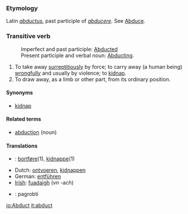 ===Etymology===
Latin ''[[abductus]]'', past participle of ''[[abducere]]''. See [[Abduce]].
===Transitive verb===
:Imperfect and past participle:  [[Abducted]]<br>
:Present participle and verbal noun: [[Abducting]].
#To take away [[surreptitiously]] by force; to carry away (a human being) [[wrongfully]] and usually by violence; to [[kidnap]].
#To draw away, as a limb or other part, from its ordinary position.

====Synonyms====
*[[kidnap]]

====Related terms====
*[[abduction]] (noun)

====Translations====

* {{dk}}: [[bortføre]](1), [[kidnappe]](1)
*Dutch: [[ontvoeren]], [[kidnappen]]
*German: [[entführen]]
*[[Irish]]: [[fuadaigh]] (''vn'' -ach)
* {{lt}}: pagrobti

[[io:Abduct]]
[[it:abduct]]